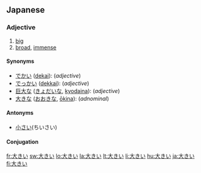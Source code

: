 ==Japanese==
{{ja-kanjitab|大}}
{{also|大きな}}

===Adjective===
{{ja-adj|kk|decl=i|hira=おおきい|rom=ōkii}}

# [[big]]
# [[broad]], [[immense]]

====Synonyms====
* [[でかい]] ([[dekai]]): (''adjective'')
* [[でっかい]] ([[dekkai]]): (''adjective'')
* [[巨大な]] ([[きょだいな]], [[kyodaina]]): (''adjective'')
* [[大きな]] ([[おおきな]], [[ōkina]]): (''adnominal'')

====Antonyms====
* [[小さい]](ちいさい)

====Conjugation====
{{ja-i|大き|おおき|ōki}}

[[fr:大きい]]
[[sw:大きい]]
[[lo:大きい]]
[[la:大きい]]
[[lt:大きい]]
[[li:大きい]]
[[hu:大きい]]
[[ja:大きい]]
[[fi:大きい]]
